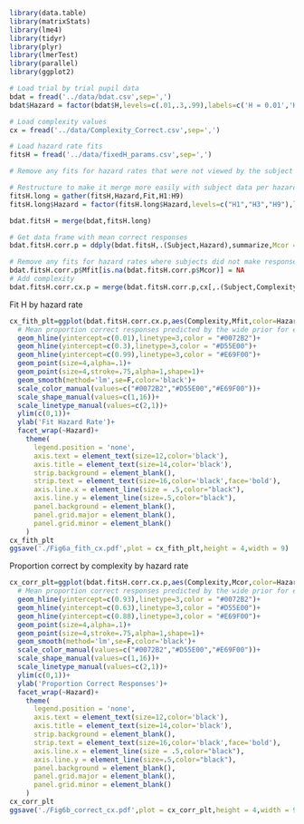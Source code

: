 ```r
library(data.table)
library(matrixStats)
library(lme4)
library(tidyr)
library(plyr)
library(lmerTest)
library(parallel)
library(ggplot2)

# Load trial by trial pupil data
bdat = fread('../data/bdat.csv',sep=',')
bdat$Hazard = factor(bdat$H,levels=c(.01,.3,.99),labels=c('H = 0.01','H = 0.3','H = 0.99'))

# Load complexity values
cx = fread('../data/Complexity_Correct.csv',sep=',')

# Load hazard rate fits
fitsH = fread('../data/fixedH_params.csv',sep=',')

# Remove any fits for hazard rates that were not viewed by the subject (during the fitting these ended up around .5)

# Restructure to make it merge more easily with subject data per hazard rate
fitsH.long = gather(fitsH,Hazard,Fit,H1:H9)
fitsH.long$Hazard = factor(fitsH.long$Hazard,levels=c("H1","H3","H9"),labels=c('H = 0.01','H = 0.3','H = 0.99'))

bdat.fitsH = merge(bdat,fitsH.long)

# Get data frame with mean correct responses
bdat.fitsH.corr.p = ddply(bdat.fitsH,.(Subject,Hazard),summarize,Mcor = mean(Correct,na.rm=T),Mfit = mean(Fit,na.rm=T))

# Remove any fits for hazard rates where subjects did not make responses (for some reason these show up as ~.5)
bdat.fitsH.corr.p$Mfit[is.na(bdat.fitsH.corr.p$Mcor)] = NA
# Add complexity
bdat.fitsH.corr.cx.p = merge(bdat.fitsH.corr.p,cx[,.(Subject,Complexity)])
```
Fit H by hazard rate
```r
cx_fith_plt=ggplot(bdat.fitsH.corr.cx.p,aes(Complexity,Mfit,color=Hazard))+
  # Mean proportion correct responses predicted by the wide prior for each hazard rate
  geom_hline(yintercept=c(0.01),linetype=3,color = "#0072B2")+
  geom_hline(yintercept=c(0.3),linetype=3,color = "#D55E00")+
  geom_hline(yintercept=c(0.99),linetype=3,color = "#E69F00")+
  geom_point(size=4,alpha=.1)+
  geom_point(size=4,stroke=.75,alpha=1,shape=1)+
  geom_smooth(method='lm',se=F,color='black')+
  scale_color_manual(values=c("#0072B2","#D55E00","#E69F00"))+
  scale_shape_manual(values=c(1,16))+
  scale_linetype_manual(values=c(2,1))+
  ylim(c(0,1))+
  ylab('Fit Hazard Rate')+
  facet_wrap(~Hazard)+
    theme(
      legend.position = 'none',
      axis.text = element_text(size=12,color='black'),
      axis.title = element_text(size=14,color='black'),
      strip.background = element_blank(),
      strip.text = element_text(size=16,color='black',face='bold'),
      axis.line.x = element_line(size = .5,color="black"),
      axis.line.y = element_line(size=.5,color="black"),
      panel.background = element_blank(),
      panel.grid.major = element_blank(),
      panel.grid.minor = element_blank()
    )
cx_fith_plt
ggsave('./Fig6a_fith_cx.pdf',plot = cx_fith_plt,height = 4,width = 9)
```

Proportion correct by complexity by hazard rate
```r
cx_corr_plt=ggplot(bdat.fitsH.corr.cx.p,aes(Complexity,Mcor,color=Hazard))+
  # Mean proportion correct responses predicted by the wide prior for each hazard rate
  geom_hline(yintercept=c(0.93),linetype=3,color = "#0072B2")+
  geom_hline(yintercept=c(0.63),linetype=3,color = "#D55E00")+
  geom_hline(yintercept=c(0.88),linetype=3,color = "#E69F00")+
  geom_point(size=4,alpha=.1)+
  geom_point(size=4,stroke=.75,alpha=1,shape=1)+
  geom_smooth(method='lm',se=F,color='black')+
  scale_color_manual(values=c("#0072B2","#D55E00","#E69F00"))+
  scale_shape_manual(values=c(1,16))+
  scale_linetype_manual(values=c(2,1))+
  ylim(c(0,1))+
  ylab('Proportion Correct Responses')+
  facet_wrap(~Hazard)+
    theme(
      legend.position = 'none',
      axis.text = element_text(size=12,color='black'),
      axis.title = element_text(size=14,color='black'),
      strip.background = element_blank(),
      strip.text = element_text(size=16,color='black',face='bold'),
      axis.line.x = element_line(size = .5,color="black"),
      axis.line.y = element_line(size=.5,color="black"),
      panel.background = element_blank(),
      panel.grid.major = element_blank(),
      panel.grid.minor = element_blank()
    )
cx_corr_plt
ggsave('./Fig6b_correct_cx.pdf',plot = cx_corr_plt,height = 4,width = 9)
```

